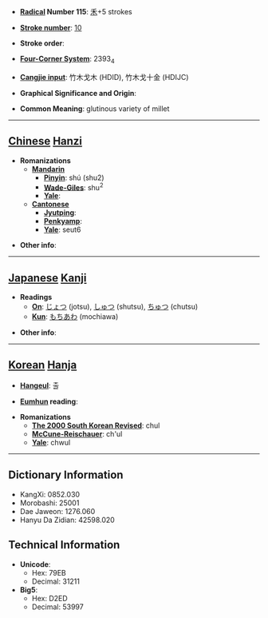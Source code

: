 * '''[[Wiktionary:Chinese radical index| Radical]] Number 115''': [[Wiktionary:Chinese radical index 禾|禾]]+5 strokes

* '''[[Wiktionary:Chinese total strokes index|Stroke number]]''': [[Wiktionary:Chinese total strokes index 10|10]]

* '''Stroke order''': 

* '''[[Wiktionary:Chinese four corner index|Four-Corner System]]''': 2393<sub>4</sub>

* '''[[Wiktionary:Chinese Cangjie index|Cangjie input]]''': 竹木戈木 (HDID), 竹木戈十金 (HDIJC)

* '''Graphical Significance and Origin''': 

* '''Common Meaning''': glutinous variety of millet

----

== [[Chinese]] [[Hanzi]] ==

* '''Romanizations'''
** '''[[Mandarin]]'''
*** '''[[Pinyin]]''': shú (shu2)
*** '''[[Wade-Giles]]''': shu<sup>2</sup>
*** '''[[Yale]]''': 
** '''[[Cantonese]]'''
*** '''[[Jyutping]]''':
*** '''[[Penkyamp]]''': 
*** '''[[Yale]]''': seut6

* '''Other info''': 

----

== [[Japanese]] [[Kanji]] ==

* '''Readings'''
** '''[[On]]''': [[じょつ]] (jotsu), [[しゅつ]] (shutsu), [[ちゅつ]] (chutsu)
** '''[[Kun]]''': [[もちあわ]] (mochiawa)

* '''Other info''':  

----

== [[Korean]] [[Hanja]] ==

* '''[[Hangeul]]''': 출

* '''[[Eumhun]] reading''': 

* '''Romanizations'''
** '''[[The 2000 South Korean Revised Romanization|The 2000 South Korean Revised]]''': chul
** '''[[McCune-Reischauer]]''': ch'ul
** '''[[Yale]]''': chwul

----

== Dictionary Information ==

* KangXi: 0852.030
* Morobashi: 25001
* Dae Jaweon: 1276.060
* Hanyu Da Zidian: 42598.020

== Technical Information ==

* '''Unicode''':
** Hex: 79EB
** Decimal: 31211
* '''Big5''':
** Hex: D2ED
** Decimal: 53997
